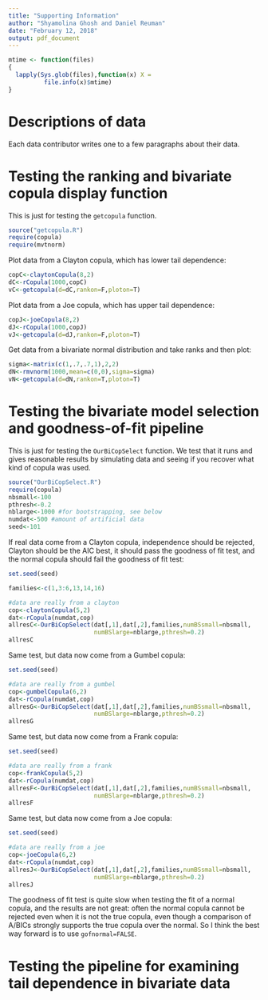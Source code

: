 ---
title: "Supporting Information"
author: "Shyamolina Ghosh and Daniel Reuman"
date: "February 12, 2018"
output: pdf_document
---

<!--A function needed for caching-->
```{r echo=F}
mtime <- function(files)
{
  lapply(Sys.glob(files),function(x) X =   
          file.info(x)$mtime)
}
```

# Descriptions of data
Each data contributor writes one to a few paragraphs about their data.

# Testing the ranking and bivariate copula display function

This is just for testing the `getcopula` function.

<!--Source in function and a package--->
```{r}
source("getcopula.R")
require(copula)
require(mvtnorm)
```

Plot data from a Clayton copula, which has lower tail dependence:
```{r}
copC<-claytonCopula(8,2)
dC<-rCopula(1000,copC)
vC<-getcopula(d=dC,rankon=F,ploton=T)
```

Plot data from a Joe copula, which has upper tail dependence:
```{r}
copJ<-joeCopula(8,2)
dJ<-rCopula(1000,copJ)
vJ<-getcopula(d=dJ,rankon=F,ploton=T)
```

Get data from a bivariate normal distribution and take ranks and
then plot:
```{r}
sigma<-matrix(c(1,.7,.7,1),2,2)
dN<-rmvnorm(1000,mean=c(0,0),sigma=sigma)
vN<-getcopula(d=dN,rankon=T,ploton=T)
```

# Testing the bivariate model selection and goodness-of-fit pipeline

This is just for testing the `OurBiCopSelect` function. We test that
it runs and gives reasonable results by simulating data and seeing if 
you recover what kind of copula was used.

<!--Source in the function and a package, changeable constants-->
```{r}
source("OurBiCopSelect.R")
require(copula)
nbsmall<-100
pthresh<-0.2
nblarge<-1000 #for bootstrapping, see below
numdat<-500 #amount of artificial data
seed<-101
```

If real data come from a Clayton copula, independence should
be rejected, Clayton should be the AIC best, it should pass the
goodness of fit test, and the normal copula should fail the
goodness of fit test:
<!--Test for real data from a clayton-->
```{r cache=T, cache.extra=list(nbsmall,nblarge,pthresh,numdat,seed,mtime("OurBiCopSelect.R"))}
set.seed(seed)

families<-c(1,3:6,13,14,16)

#data are really from a clayton
cop<-claytonCopula(5,2)
dat<-rCopula(numdat,cop)
allresC<-OurBiCopSelect(dat[,1],dat[,2],families,numBSsmall=nbsmall,
                        numBSlarge=nblarge,pthresh=0.2)
allresC
```

Same test, but data now come from a Gumbel copula:
<!--Test for real data from a gumbel-->
```{r cache=T, cache.extra=list(nbsmall,nblarge,pthresh,numdat,seed,mtime("OurBiCopSelect.R"))}
set.seed(seed)

#data are really from a gumbel
cop<-gumbelCopula(6,2)
dat<-rCopula(numdat,cop)
allresG<-OurBiCopSelect(dat[,1],dat[,2],families,numBSsmall=nbsmall,
                        numBSlarge=nblarge,pthresh=0.2)
allresG
```

Same test, but data now come from a Frank copula:
<!--Test for real data from a frank-->
```{r cache=T, cache.extra=list(nbsmall,nblarge,pthresh,numdat,seed,mtime("OurBiCopSelect.R"))}
set.seed(seed)

#data are really from a frank
cop<-frankCopula(5,2)
dat<-rCopula(numdat,cop)
allresF<-OurBiCopSelect(dat[,1],dat[,2],families,numBSsmall=nbsmall,
                        numBSlarge=nblarge,pthresh=0.2)
allresF
```

Same test, but data now come from a Joe copula:
<!--Test for real data from a joe-->
```{r cache=T, cache.extra=list(nbsmall,nblarge,pthresh,numdat,seed,mtime("OurBiCopSelect.R"))}
set.seed(seed)

#data are really from a joe
cop<-joeCopula(6,2)
dat<-rCopula(numdat,cop)
allresJ<-OurBiCopSelect(dat[,1],dat[,2],families,numBSsmall=nbsmall,
                        numBSlarge=nblarge,pthresh=0.2)
allresJ
```

The goodness of fit test is quite slow when testing the fit of a
normal copula, and the results are not great: often the normal copula
cannot be rejected even when it is not the true copula, even though
a comparison of A/BICs strongly supports the true copula over the normal.
So I think the best way forward is to use `gofnormal=FALSE`.

# Testing the pipeline for examining tail dependence in bivariate data

